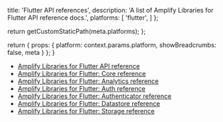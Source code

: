                   
  title: 'Flutter API references',
  description: 'A list of Amplify Libraries for Flutter API reference docs.',
  platforms: [
                'flutter',
              ]
};

  return getCustomStaticPath(meta.platforms);
};

  return {
    props: {
      platform: context.params.platform,
      showBreadcrumbs: false,
      meta
    }
  };
}
          

* [Amplify Libraries for Flutter API reference](https://pub.dev/packages/amplify_api)
* [Amplify Libraries for Flutter: Core reference](https://pub.dev/packages/amplify_core)
* [Amplify Libraries for Flutter: Analytics reference](https://pub.dev/packages/amplify_analytics_pinpoint)
* [Amplify Libraries for Flutter: Auth reference](https://pub.dev/packages/amplify_auth_cognito)
* [Amplify Libraries for Flutter: Authenticator reference](https://pub.dev/packages/amplify_authenticator)
* [Amplify Libraries for Flutter: Datastore reference](https://pub.dev/packages/amplify_datastore)
* [Amplify Libraries for Flutter: Storage reference](https://pub.dev/packages/amplify_storage_s3)
